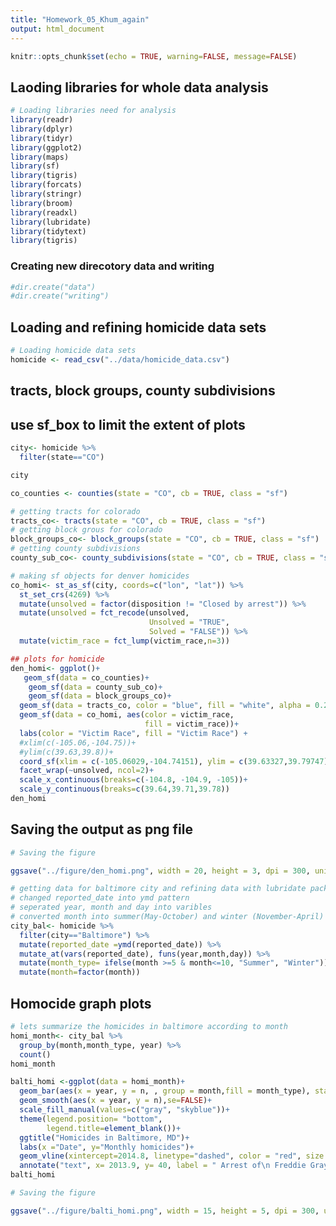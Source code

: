 ```yaml
---
title: "Homework_05_Khum_again"
output: html_document
---
```


```r
knitr::opts_chunk$set(echo = TRUE, warning=FALSE, message=FALSE)
```

## Laoding libraries for whole data analysis

```r
# Loading libraries need for analysis
library(readr)
library(dplyr)
library(tidyr)
library(ggplot2)
library(maps)
library(sf)
library(tigris)
library(forcats)
library(stringr)
library(broom)
library(readxl)
library(lubridate)
library(tidytext)
library(tigris)

```

### Creating new direcotory data and writing

```r
#dir.create("data")
#dir.create("writing")

```

## Loading and refining homicide data sets

```r
# Loading homicide data sets
homicide <- read_csv("../data/homicide_data.csv")

```

## tracts, block groups, county subdivisions
## use sf_box to limit the extent of plots
```r
city<- homicide %>%
  filter(state=="CO")

city

co_counties <- counties(state = "CO", cb = TRUE, class = "sf")

# getting tracts for colorado
tracts_co<- tracts(state = "CO", cb = TRUE, class = "sf")
# getting block grous for colorado
block_groups_co<- block_groups(state = "CO", cb = TRUE, class = "sf")
# getting county subdivisions
county_sub_co<- county_subdivisions(state = "CO", cb = TRUE, class = "sf")

# making sf objects for denver homicides
co_homi<- st_as_sf(city, coords=c("lon", "lat")) %>%
  st_set_crs(4269) %>%
  mutate(unsolved = factor(disposition != "Closed by arrest")) %>%
  mutate(unsolved = fct_recode(unsolved,
                               Unsolved = "TRUE",
                               Solved = "FALSE")) %>%
  mutate(victim_race = fct_lump(victim_race,n=3))

## plots for homicide
den_homi<- ggplot()+
   geom_sf(data = co_counties)+
    geom_sf(data = county_sub_co)+
    geom_sf(data = block_groups_co)+
  geom_sf(data = tracts_co, color = "blue", fill = "white", alpha = 0.2)+
  geom_sf(data = co_homi, aes(color = victim_race,
                              fill = victim_race))+
  labs(color = "Victim Race", fill = "Victim Race") + 
  #xlim(c(-105.06,-104.75))+
  #ylim(c(39.63,39.8))+
  coord_sf(xlim = c(-105.06029,-104.74151), ylim = c(39.63327,39.79747), expand = FALSE)+
  facet_wrap(~unsolved, ncol=2)+
  scale_x_continuous(breaks=c(-104.8, -104.9, -105))+
  scale_y_continuous(breaks=c(39.64,39.71,39.78))
den_homi

```

## Saving the output as png file

```r
# Saving the figure

ggsave("../figure/den_homi.png", width = 20, height = 3, dpi = 300, units = c("in"))

```

```r
# getting data for baltimore city and refining data with lubridate packages
# changed reported_date into ymd pattern
# seperated year, month and day into varibles
# converted month into summer(May-October) and winter (November-April)
city_bal<- homicide %>%
  filter(city=="Baltimore") %>%
  mutate(reported_date =ymd(reported_date)) %>%
  mutate_at(vars(reported_date), funs(year,month,day)) %>%
  mutate(month_type= ifelse(month >=5 & month<=10, "Summer", "Winter")) %>%
  mutate(month=factor(month))

```

## Homocide graph plots

```r
# lets summarize the homicides in baltimore according to month
homi_month<- city_bal %>%
  group_by(month,month_type, year) %>%
  count()
homi_month

balti_homi <-ggplot(data = homi_month)+
  geom_bar(aes(x = year, y = n, , group = month,fill = month_type), stat = "identity", position = "dodge")+
  geom_smooth(aes(x = year, y = n),se=FALSE)+
  scale_fill_manual(values=c("gray", "skyblue"))+
  theme(legend.position= "bottom",
        legend.title=element_blank())+
  ggtitle("Homicides in Baltimore, MD")+
  labs(x ="Date", y="Monthly homicides")+
  geom_vline(xintercept=2014.8, linetype="dashed", color = "red", size = 1.5)+
  annotate("text", x= 2013.9, y= 40, label = " Arrest of\n Freddie Gray")
balti_homi

```

```r
# Saving the figure

ggsave("../figure/balti_homi.png", width = 15, height = 5, dpi = 300, units = c("in"))
```

